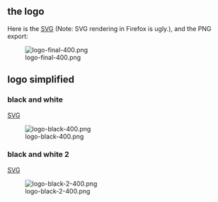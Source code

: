 == the logo ==

Here is the [[Media:logo-final.svg|SVG]] (Note: SVG rendering in Firefox is ugly.), and the PNG export:

[[Image:logo-final-400.png]]


== logo simplified ==

=== black and white ===
[[Media:logo-black.svg|SVG]]

[[Image:logo-black-400.png]]

=== black and white 2 ===
[[Media:logo-black-2.svg|SVG]]

[[Image:logo-black-2-400.png]]